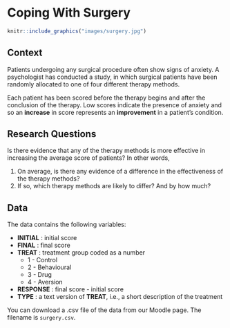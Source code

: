 # Coping With Surgery {-}

```r
knitr::include_graphics("images/surgery.jpg")
```

## Context {-}

Patients undergoing any surgical procedure often show signs of anxiety.  A psychologist has conducted a study, in which surgical patients have been randomly allocated to one of four different therapy methods.

Each patient has been scored before the therapy begins and after the conclusion of the therapy. Low scores indicate the presence of anxiety and so an **increase** in score represents an **improvement** in a patient’s condition.

## Research Questions {-}

Is there evidence that any of the therapy methods is more effective in increasing the average score of patients? In other words,

1)	On average, is there any evidence of a difference in the effectiveness of the therapy methods?
2) 	If so, which therapy methods are likely to differ? And by how much?

## Data {-}

The data contains the following variables:

* **INITIAL** : initial score	
* **FINAL** : final score	 
* **TREAT** : treatment group coded as a number
    + 1 - Control
    + 2 - Behavioural
    + 3 - Drug
    + 4 - Aversion
* **RESPONSE** : final score - initial score
* **TYPE** : a text version of **TREAT**, i.e., a short description of the treatment
 
You can download a .csv file of the data from our Moodle page. The filename is `surgery.csv`.

<br>
